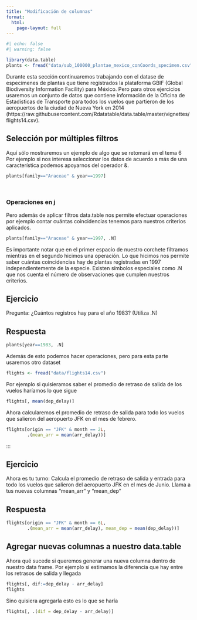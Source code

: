```yaml
---
title: "Modificación de columnas"
format: 
  html:
    page-layout: full 
---
```

```r
#| echo: false
#| warning: false

library(data.table)
plants <- fread("data/sub_100000_plantae_mexico_conCoords_specimen.csv")
```
Durante esta sección continuaremos trabajando con el datase de especímenes de plantas que tiene registrados la plataforma GBIF (Global Biodiversity Information Facility) para México. Pero para otros ejercicios usaremos un conjunto de datos que contiene información de la Oficina de Estadísticas de Transporte para todos los vuelos que partieron de los aeropuertos de la ciudad de Nueva York en 2014 (https://raw.githubusercontent.com/Rdatatable/data.table/master/vignettes/flights14.csv).

## Selección por múltiples filtros

Aquí sólo mostraremos un ejemplo de algo que se retomará en el tema 6 
Por ejemplo si nos interesa seleccionar los datos de acuerdo a más de una característica podemos apoyarnos del operador &.

```r
plants[family=="Araceae" & year==1997]
```

<br>

### Operaciones en j
Pero además de aplicar filtros data.table nos permite efectuar operaciones por ejemplo contar cuántas coincidencias tenemos para nuestros criterios aplicados.

```r
plants[family=="Araceae" & year==1997, .N]
```
Es importante notar que en el primer espacio de nuestro corchete filtramos mientras en el segundo hicimos una operación. 
Lo que hicimos nos permite saber cuántas coincidencias hay de plantas registradas en 1997 independientemente de la especie. Existen símbolos especiales como .N que nos cuenta el número de observaciones que cumplen nuestros criterios.

::: {.callout-note collapse="true"}
## Ejercicio

Pregunta:
¿Cuántos registros hay para el año 1983? (Utiliza .N)
::: 

::: {.callout-note collapse="true"}

## Respuesta
```r
plants[year==1983, .N]
```
:::
 
Además de esto podemos hacer operaciones, pero para esta parte usaremos otro dataset

```r
flights <- fread("data/flights14.csv")
```
Por ejemplo si quisieramos saber el promedio de retraso de salida de los vuelos haríamos lo que sigue

```r
flights[, mean(dep_delay)]
```

Ahora calcularemos el promedio de retraso de salida para todo los vuelos que salieron del aeropuerto JFK en el mes de febrero.

```r
flights[origin == "JFK" & month == 2L,
        .(mean_arr = mean(arr_delay))]
```
:::

::: {.callout-note collapse="true"}
## Ejercicio

Ahora es tu turno: Calcula el promedio de retraso de salida y entrada para todo los vuelos que salieron del aeropuerto JFK en el mes de Junio. Llama a tus nuevas columnas "mean_arr" y "mean_dep"

::: 

::: {.callout-note collapse="true"}
## Respuesta


```r
flights[origin == "JFK" & month == 6L,
        .(mean_arr = mean(arr_delay), mean_dep = mean(dep_delay))]
```

::: 

## Agregar nuevas columnas a nuestro data.table

Ahora qué sucede si queremos generar una nueva columna dentro de nuestro data frame. Por ejemplo si estimamos la diferencia que hay entre los retrasos de salida y llegada

```r
flights[, dif:=dep_delay - arr_delay]
flights

```

Sino quisiera agregarla esto es lo que se haría

```r
flights[, .(dif = dep_delay - arr_delay)]
```

